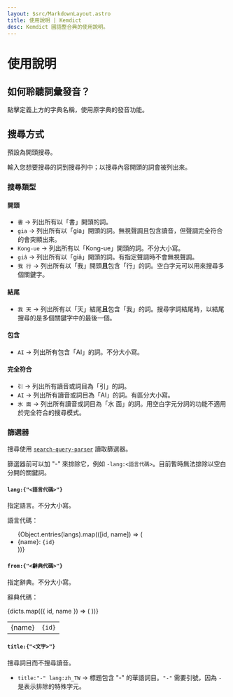 ```yaml
---
layout: $src/MarkdownLayout.astro
title: 使用說明 | Kemdict
desc: Kemdict 國語整合典的使用說明。
---
```


# 使用說明

## 如何聆聽詞彙發音？

點擊定義上方的字典名稱，使用原字典的發音功能。

## 搜尋方式

預設為開頭搜尋。

輸入您想要搜尋的詞到搜尋列中；以搜尋內容開頭的詞會被列出來。

### 搜尋類型

#### 開頭

- `書` → 列出所有以「書」開頭的詞。
- `gia` → 列出所有以「gia」開頭的詞。無視聲調且包含讀音，但聲調完全符合的會突顯出來。
- `Kong-ue` → 列出所有以「Kong-ue」開頭的詞。不分大小寫。
- `giâ` → 列出所有以「giâ」開頭的詞。有指定聲調時不會無視聲調。
- `我 行` → 列出所有以「我」開頭**且**包含「行」的詞。空白字元可以用來搜尋多個關鍵字。

#### 結尾

- `我 天` → 列出所有以「天」結尾**且**包含「我」的詞。搜尋字詞結尾時，以結尾搜尋的是多個關鍵字中的最後一個。

#### 包含

- `AI` → 列出所有包含「AI」的詞。不分大小寫。

#### 完全符合

- `引` → 列出所有讀音或詞目為「引」的詞。
- `AI` → 列出所有讀音或詞目為「AI」的詞。有區分大小寫。
- `水 面` → 列出所有讀音或詞目為「水 面」的詞。用空白字元分詞的功能不適用於完全符合的搜尋模式。

### 篩選器

搜尋使用 [`search-query-parser`](https://www.npmjs.com/package/search-query-parser) 讀取篩選器。

篩選器前可以加 "-" 來排除它，例如 `-lang:<語言代碼>`。目前暫時無法排除以空白分開的關鍵詞。

<h4 class="text-lg">
  <code>lang:{"<語言代碼>"}</code>
</h4>

指定語言。不分大小寫。

語言代碼：


<ul>
  {Object.entries(langs).map(([id, name]) => (
    <li>
      {name}: <code>{id}</code>
    </li>
  ))}
</ul>

<h4 class="text-lg">
  <code>from:{"<辭典代碼>"}</code>
</h4>

指定辭典。不分大小寫。

辭典代碼：


<table>
  {dicts.map(({ id, name }) => (
    <tr>
      <td>{name}</td>
      <td>
        <code>{id}</code>
      </td>
    </tr>
  ))}
</table>

<h4 class="text-lg">
  <code>title:{"<文字>"}</code>
</h4>

搜尋詞目而不搜尋讀音。

- `title:"-" lang:zh_TW` → 標題包含 "-" 的華語詞目。`"-"` 需要引號，因為 `-` 是表示排除的特殊字元。
